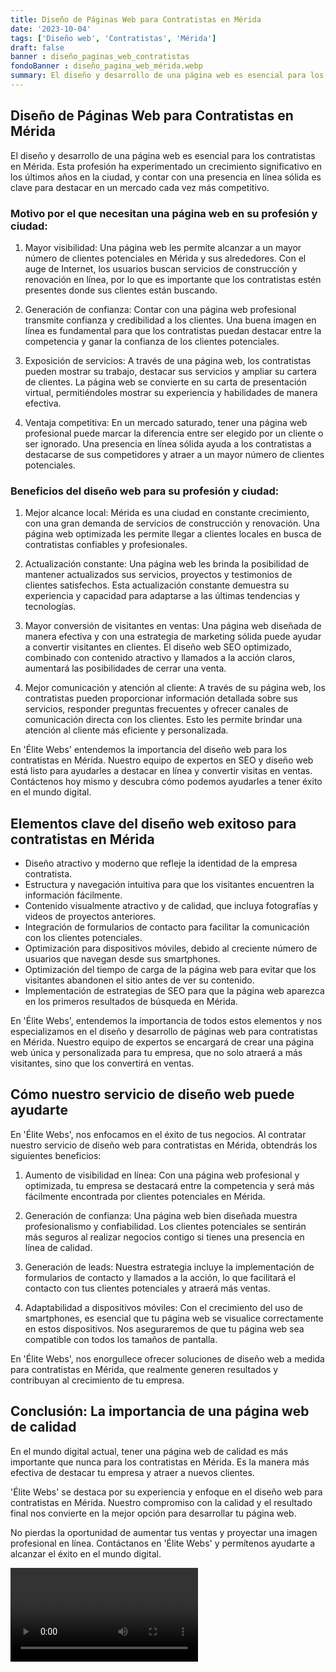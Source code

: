 ```yaml
---
title: Diseño de Páginas Web para Contratistas en Mérida
date: '2023-10-04'
tags: ['Diseño web', 'Contratistas', 'Mérida']
draft: false
banner : diseño_paginas_web_contratistas
fondoBanner : diseño_pagina_web_mérida.webp
summary: El diseño y desarrollo de una página web es esencial para los contratistas en Mérida. Esta profesión ha experimentado un crecimiento significativo en los últimos años en la ciudad, y contar con una presencia en línea sólida es clave para destacar en un mercado cada vez más competitivo.
---
```


## Diseño de Páginas Web para Contratistas en Mérida

El diseño y desarrollo de una página web es esencial para los contratistas en Mérida. Esta profesión ha experimentado un crecimiento significativo en los últimos años en la ciudad, y contar con una presencia en línea sólida es clave para destacar en un mercado cada vez más competitivo.

### Motivo por el que necesitan una página web en su profesión y ciudad:

1. Mayor visibilidad: Una página web les permite alcanzar a un mayor número de clientes potenciales en Mérida y sus alrededores. Con el auge de Internet, los usuarios buscan servicios de construcción y renovación en línea, por lo que es importante que los contratistas estén presentes donde sus clientes están buscando.

2. Generación de confianza: Contar con una página web profesional transmite confianza y credibilidad a los clientes. Una buena imagen en línea es fundamental para que los contratistas puedan destacar entre la competencia y ganar la confianza de los clientes potenciales.

3. Exposición de servicios: A través de una página web, los contratistas pueden mostrar su trabajo, destacar sus servicios y ampliar su cartera de clientes. La página web se convierte en su carta de presentación virtual, permitiéndoles mostrar su experiencia y habilidades de manera efectiva.

4. Ventaja competitiva: En un mercado saturado, tener una página web profesional puede marcar la diferencia entre ser elegido por un cliente o ser ignorado. Una presencia en línea sólida ayuda a los contratistas a destacarse de sus competidores y atraer a un mayor número de clientes potenciales.

### Beneficios del diseño web para su profesión y ciudad:

1. Mejor alcance local: Mérida es una ciudad en constante crecimiento, con una gran demanda de servicios de construcción y renovación. Una página web optimizada les permite llegar a clientes locales en busca de contratistas confiables y profesionales.

2. Actualización constante: Una página web les brinda la posibilidad de mantener actualizados sus servicios, proyectos y testimonios de clientes satisfechos. Esta actualización constante demuestra su experiencia y capacidad para adaptarse a las últimas tendencias y tecnologías.

3. Mayor conversión de visitantes en ventas: Una página web diseñada de manera efectiva y con una estrategia de marketing sólida puede ayudar a convertir visitantes en clientes. El diseño web SEO optimizado, combinado con contenido atractivo y llamados a la acción claros, aumentará las posibilidades de cerrar una venta.

4. Mejor comunicación y atención al cliente: A través de su página web, los contratistas pueden proporcionar información detallada sobre sus servicios, responder preguntas frecuentes y ofrecer canales de comunicación directa con los clientes. Esto les permite brindar una atención al cliente más eficiente y personalizada.

En 'Élite Webs' entendemos la importancia del diseño web para los contratistas en Mérida. Nuestro equipo de expertos en SEO y diseño web está listo para ayudarles a destacar en línea y convertir visitas en ventas. Contáctenos hoy mismo y descubra cómo podemos ayudarles a tener éxito en el mundo digital.

<GifSeo />

<Cta />

## Elementos clave del diseño web exitoso para contratistas en Mérida

- Diseño atractivo y moderno que refleje la identidad de la empresa contratista.
- Estructura y navegación intuitiva para que los visitantes encuentren la información fácilmente.
- Contenido visualmente atractivo y de calidad, que incluya fotografías y videos de proyectos anteriores.
- Integración de formularios de contacto para facilitar la comunicación con los clientes potenciales.
- Optimización para dispositivos móviles, debido al creciente número de usuarios que navegan desde sus smartphones.
- Optimización del tiempo de carga de la página web para evitar que los visitantes abandonen el sitio antes de ver su contenido.
- Implementación de estrategias de SEO para que la página web aparezca en los primeros resultados de búsqueda en Mérida.

En 'Élite Webs', entendemos la importancia de todos estos elementos y nos especializamos en el diseño y desarrollo de páginas web para contratistas en Mérida. Nuestro equipo de expertos se encargará de crear una página web única y personalizada para tu empresa, que no solo atraerá a más visitantes, sino que los convertirá en ventas.

## Cómo nuestro servicio de diseño web puede ayudarte

En 'Élite Webs', nos enfocamos en el éxito de tus negocios. Al contratar nuestro servicio de diseño web para contratistas en Mérida, obtendrás los siguientes beneficios:

1. Aumento de visibilidad en línea: Con una página web profesional y optimizada, tu empresa se destacará entre la competencia y será más fácilmente encontrada por clientes potenciales en Mérida.

2. Generación de confianza: Una página web bien diseñada muestra profesionalismo y confiabilidad. Los clientes potenciales se sentirán más seguros al realizar negocios contigo si tienes una presencia en línea de calidad.

3. Generación de leads: Nuestra estrategia incluye la implementación de formularios de contacto y llamados a la acción, lo que facilitará el contacto con tus clientes potenciales y atraerá más ventas.

4. Adaptabilidad a dispositivos móviles: Con el crecimiento del uso de smartphones, es esencial que tu página web se visualice correctamente en estos dispositivos. Nos aseguraremos de que tu página web sea compatible con todos los tamaños de pantalla.

En 'Élite Webs', nos enorgullece ofrecer soluciones de diseño web a medida para contratistas en Mérida, que realmente generen resultados y contribuyan al crecimiento de tu empresa.

## Conclusión: La importancia de una página web de calidad

En el mundo digital actual, tener una página web de calidad es más importante que nunca para los contratistas en Mérida. Es la manera más efectiva de destacar tu empresa y atraer a nuevos clientes. 

'Élite Webs' se destaca por su experiencia y enfoque en el diseño web para contratistas en Mérida. Nuestro compromiso con la calidad y el resultado final nos convierte en la mejor opción para desarrollar tu página web.

No pierdas la oportunidad de aumentar tus ventas y proyectar una imagen profesional en línea. Contáctanos en 'Élite Webs' y permítenos ayudarte a alcanzar el éxito en el mundo digital.

<Video />

<CtaBot job='Contratistas' city='Mérida'/>

<Gmaps query='Mérida+españa+maps' />